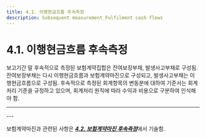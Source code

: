 ```yaml
---
title: 4.1. 이행현금흐름 후속측정
description: Subsequent measurement_Fulfilment cash flows
---
```


# 4.1. 이행현금흐름 후속측정

보고기간 말 후속적으로 측정된 보험계약집합은 잔여보장부채, 발생사고부채로 구성됨. 잔여보장부채는 다시 이행현금흐름과 보험계약마진으로 구성되고, 발생사고부채는 이행현금흐름으로 구성됨. 후속적으로 측정된 회계항목의 변동분에 대하여 기준서는 회계처리 기준을 규정하고 있으며, 회계처리 원칙에 따라 수익과 비용으로 구분하여 인식해야 함.&#x20;

---
<CenterImg src="/ifrs/pic4-3.png" width={600} caption="[보험계약부채의 구성]">
</CenterImg>
---


보험계약마진과 관련된 사항은 [_**4.2. 보험계약마진 후속측정**_](/ifrs/420)에서 기술함.  &#x20;
